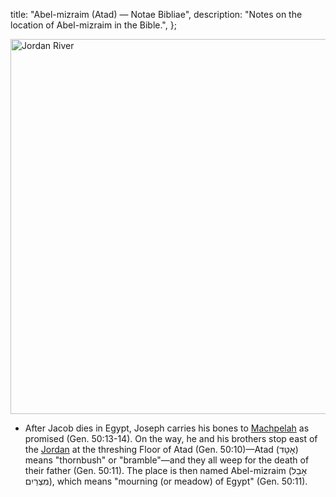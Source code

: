   title: "Abel-mizraim (Atad) — Notae Bibliae",
  description: "Notes on the location of Abel-mizraim in the Bible.",
};

<Initial text="Abel-mizraim (Atad)"/>

<Image
  className="sepia rounded"
  src="/places/jordan_river.jpg"
  alt="Jordan River"
  width="600"
  height="600"
/>

- After Jacob dies in Egypt, Joseph carries his bones to [Machpelah](/places/old-testament/genesis/machpelah) as promised (Gen. 50:13-14). On the way, he and his brothers stop east of the [Jordan](/places/old-testament/genesis/jordan-river) at the threshing Floor of Atad (Gen. 50:10)—Atad (אָטָד) means "thornbush" or "bramble"—and they all weep for the death of their father (Gen. 50:11). The place is then named Abel-mizraim (אָבֵל מִצְרַיִם), which means "mourning (or meadow) of Egypt" (Gen. 50:11).
